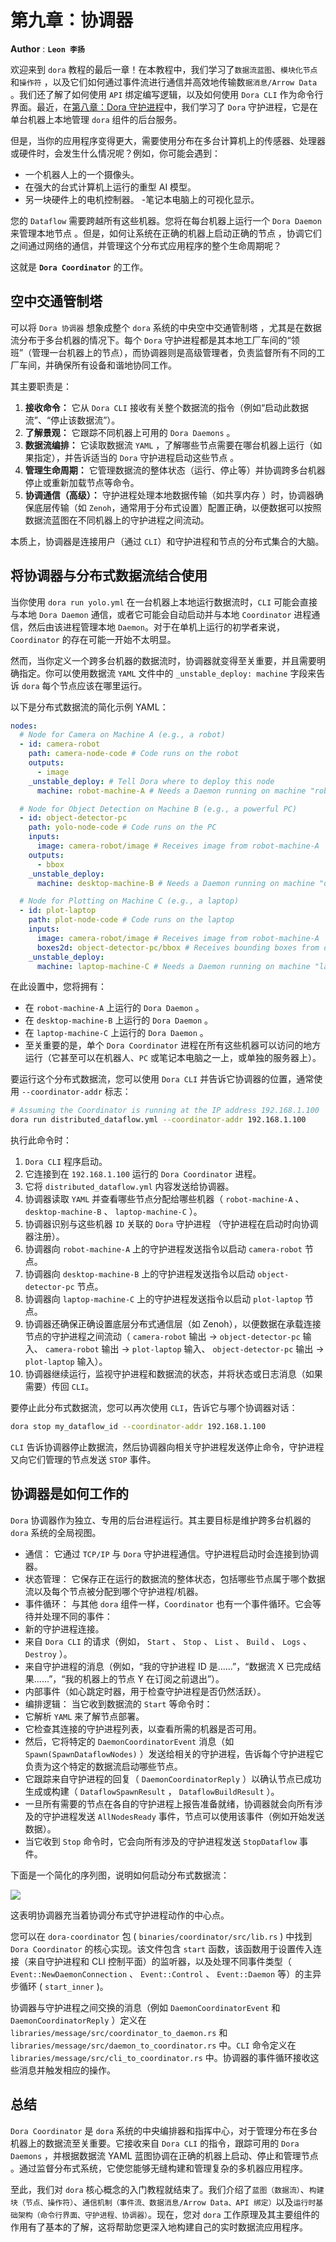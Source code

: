 # 第九章：协调器

**Author** : **`Leon 李扬`**

欢迎来到 `dora` 教程的最后一章！在本教程中，我们学习了`数据流蓝图`、`模块化节点`和`操作符` ，以及它们如何通过事件流进行通信并高效地传输数`据消息/Arrow Data` 。我们还了解了如何使用 `API` 绑定编写逻辑，以及如何使用 `Dora CLI` 作为命令行界面。最近，在[第八章：Dora 守护进程](./dora-daemon.mdx)中，我们学习了 `Dora` 守护进程，它是在单台机器上本地管理 `dora` 组件的后台服务。

但是，当你的应用程序变得更大，需要使用分布在多台计算机上的传感器、处理器或硬件时，会发生什么情况呢？例如，你可能会遇到：

- 一个机器人上的一个摄像头。
- 在强大的台式计算机上运行的重型 AI 模型。
- 另一块硬件上的电机控制器。
-笔记本电脑上的可视化显示。

您的 `Dataflow` 需要跨越所有这些机器。您将在每台机器上运行一个 `Dora Daemon` 来管理本地节点 。但是，如何让系统在正确的机器上启动正确的节点 ，协调它们之间通过网络的通信，并管理这个分布式应用程序的整个生命周期呢？

这就是 **`Dora Coordinator`** 的工作。

## 空中交通管制塔

可以将 `Dora 协调器` 想象成整个 `dora` 系统的中央空中交通管制塔 ，尤其是在数据流分布于多台机器的情况下。每个 `Dora` 守护进程都是其本地工厂车间的“领班”（管理一台机器上的节点），而协调器则是高级管理者，负责监督所有不同的工厂车间，并确保所有设备和谐地协同工作。

其主要职责是：

1. **接收命令：** 它从 `Dora CLI` 接收有关整个数据流的指令（例如“启动此数据流”、“停止该数据流”）。
2. **了解景观：** 它跟踪不同机器上可用的 `Dora Daemons` 。
3. **数据流编排：** 它读取数据流 `YAML` ，了解哪些节点需要在哪台机器上运行（如果指定），并告诉适当的 `Dora` 守护进程启动这些节点 。
4. **管理生命周期：** 它管理数据流的整体状态（运行、停止等）并协调跨多台机器停止或重新加载节点等命令。
5. **协调通信（高级）：** 守护进程处理本地数据传输（如共享内存 ）时，协调器确保底层传输（如 `Zenoh`，通常用于分布式设置）配置正确，以便数据可以按照数据流蓝图在不同机器上的守护进程之间流动。

本质上，协调器是连接用户（通过 `CLI`）和守护进程和节点的分布式集合的大脑。

## 将协调器与分布式数据流结合使用

当你使用 `dora run yolo.yml` 在一台机器上本地运行数据流时，`CLI` 可能会直接与本地 `Dora Daemon` 通信，或者它可能会自动启动并与本地 `Coordinator` 进程通信，然后由该进程管理本地 `Daemon`。对于在单机上运行的初学者来说，`Coordinator` 的存在可能一开始不太明显。

然而，当你定义一个跨多台机器的数据流时，协调器就变得至关重要，并且需要明确指定。你可以使用数据流 `YAML` 文件中的 `_unstable_deploy: machine` 字段来告诉 `dora` 每个节点应该在哪里运行。

以下是分布式数据流的简化示例 YAML：

```yaml
nodes:
  # Node for Camera on Machine A (e.g., a robot)
  - id: camera-robot
    path: camera-node-code # Code runs on the robot
    outputs:
      - image
    _unstable_deploy: # Tell Dora where to deploy this node
      machine: robot-machine-A # Needs a Daemon running on machine "robot-machine-A"

  # Node for Object Detection on Machine B (e.g., a powerful PC)
  - id: object-detector-pc
    path: yolo-node-code # Code runs on the PC
    inputs:
      image: camera-robot/image # Receives image from robot-machine-A
    outputs:
      - bbox
    _unstable_deploy:
      machine: desktop-machine-B # Needs a Daemon running on machine "desktop-machine-B"

  # Node for Plotting on Machine C (e.g., a laptop)
  - id: plot-laptop
    path: plot-node-code # Code runs on the laptop
    inputs:
      image: camera-robot/image # Receives image from robot-machine-A
      boxes2d: object-detector-pc/bbox # Receives bounding boxes from desktop-machine-B
    _unstable_deploy:
      machine: laptop-machine-C # Needs a Daemon running on machine "laptop-machine-C"
```

在此设置中，您将拥有：

- 在 `robot-machine-A` 上运行的 `Dora Daemon` 。
- 在 `desktop-machine-B` 上运行的 `Dora Daemon` 。
- 在 `laptop-machine-C` 上运行的 `Dora Daemon` 。
- 至关重要的是，单个 `Dora Coordinator` 进程在所有这些机器可以访问的地方运行（它甚至可以在机器人、`PC` 或笔记本电脑之一上，或单独的服务器上）。

要运行这个分布式数据流，您可以使用 `Dora CLI` 并告诉它协调器的位置，通常使用 `--coordinator-addr` 标志：

```bash
# Assuming the Coordinator is running at the IP address 192.168.1.100
dora run distributed_dataflow.yml --coordinator-addr 192.168.1.100 
```

执行此命令时：

1. `Dora CLI` 程序启动。
2. 它连接到在 `192.168.1.100` 运行的 `Dora Coordinator` 进程。
3. 它将 `distributed_dataflow.yml` 内容发送给协调器。
4. 协调器读取 `YAML` 并查看哪些节点分配给哪些机器（ `robot-machine-A` 、 `desktop-machine-B` 、 `laptop-machine-C` ）。
5. 协调器识别与这些机器 `ID` 关联的 `Dora` 守护进程 （守护进程在启动时向协调器注册）。
6. 协调器向 `robot-machine-A` 上的守护进程发送指令以启动 `camera-robot` 节点。
7. 协调器向 `desktop-machine-B` 上的守护进程发送指令以启动 `object-detector-pc` 节点。
8. 协调器向 `laptop-machine-C` 上的守护进程发送指令以启动 `plot-laptop` 节点。
9. 协调器还确保正确设置底层分布式通信层（如 Zenoh），以便数据在承载连接节点的守护进程之间流动（ `camera-robot` 输出 -> `object-detector-pc` 输入、 `camera-robot` 输出 -> `plot-laptop` 输入、 `object-detector-pc` 输出 -> `plot-laptop` 输入）。
10. 协调器继续运行，监视守护进程和数据流的状态，并将状态或日志消息（如果需要）传回 `CLI`。

要停止此分布式数据流，您可以再次使用 `CLI`，告诉它与哪个协调器对话：

```bash
dora stop my_dataflow_id --coordinator-addr 192.168.1.100
```

`CLI` 告诉协调器停止数据流，然后协调器向相关守护进程发送停止命令，守护进程又向它们管理的节点发送 `STOP` 事件。

## 协调器是如何工作的

`Dora` 协调器作为独立、专用的后台进程运行。其主要目标是维护跨多台机器的 `dora` 系统的全局视图。

- 通信： 它通过 `TCP/IP` 与 `Dora` 守护进程通信。守护进程启动时会连接到协调器。
- 状态管理： 它保存正在运行的数据流的整体状态，包括哪些节点属于哪个数据流以及每个节点被分配到哪个守护进程/机器。
- 事件循环： 与其他 `dora` 组件一样，`Coordinator` 也有一个事件循环。它会等待并处理不同的事件：
- 新的守护进程连接。
- 来自 `Dora CLI` 的请求（例如， `Start` 、 `Stop` 、 `List` 、 `Build` 、 `Logs` 、 `Destroy` ）。
- 来自守护进程的消息（例如，“我的守护进程 ID 是......”，“数据流 X 已完成结果......”，“我的机器上的节点 Y 在订阅之前退出”）。
- 内部事件（如心跳定时器，用于检查守护进程是否仍然活跃）。
- 编排逻辑： 当它收到数据流的 `Start` 等命令时：
- 它解析 `YAML` 来了解节点部署。
- 它检查其连接的守护进程列表，以查看所需的机器是否可用。
- 然后，它将特定的 `DaemonCoordinatorEvent` 消息（如 `Spawn(SpawnDataflowNodes)` ）发送给相关的守护进程，告诉每个守护进程它负责为这个特定的数据流启动哪些节点。
- 它跟踪来自守护进程的回复（ `DaemonCoordinatorReply` ）以确认节点已成功生成或构建（ `DataflowSpawnResult` ， `DataflowBuildResult` ）。
- 一旦所有需要的节点在各自的守护进程上报告准备就绪，协调器就会向所有涉及的守护进程发送 `AllNodesReady` 事件，节点可以使用该事件（例如开始发送数据）。
- 当它收到 `Stop` 命令时，它会向所有涉及的守护进程发送 `StopDataflow` 事件。

下面是一个简化的序列图，说明如何启动分布式数据流：

![](/coordinator01.png)

这表明协调器充当着协调分布式守护进程动作的中心点。

您可以在 `dora-coordinator` 包 ( `binaries/coordinator/src/lib.rs` ) 中找到 `Dora Coordinator` 的核心实现。该文件包含 `start` 函数，该函数用于设置传入连接（来自守护进程和 CLI 控制平面）的监听器，以及处理不同事件类型（ `Event::NewDaemonConnection` 、 `Event::Control` 、 `Event::Daemon` 等）的主异步循环 ( `start_inner` )。

协调器与守护进程之间交换的消息（例如 `DaemonCoordinatorEvent` 和 `DaemonCoordinatorReply` ）定义在 `libraries/message/src/coordinator_to_daemon.rs` 和 `libraries/message/src/daemon_to_coordinator.rs` 中。`CLI` 命令定义在 `libraries/message/src/cli_to_coordinator.rs` 中。协调器的事件循环接收这些消息并触发相应的操作。

## 总结

`Dora Coordinator` 是 `dora` 系统的中央编排器和指挥中心，对于管理分布在多台机器上的数据流至关重要。它接收来自 `Dora CLI` 的指令，跟踪可用的 `Dora Daemons` ，并根据数据流 YAML 蓝图协调在正确的机器上启动、停止和管理节点 。通过监督分布式系统，它使您能够无缝构建和管理复杂的多机器应用程序。

至此，我们对 `dora` 核心概念的入门教程就结束了。我们介绍了`蓝图（数据流）`、`构建块（节点、操作符）`、`通信机制（事件流、数据消息/Arrow Data、API 绑定）`以及`运行时基础架构（命令行界面、守护进程、协调器）`。现在，您对 `dora` 工作原理及其主要组件的作用有了基本的了解，这将帮助您更深入地构建自己的实时数据流应用程序。
